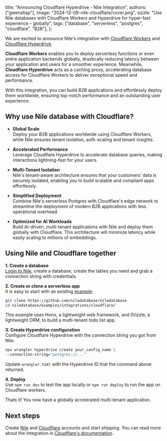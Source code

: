   title: "Announcing Cloudflare Hyperdrive - Nile Integration",
  authors: ["gwenshap"],
  image: "2024-12-09-nile-cloudflare/cover.png",
  sizzle:
    "Use Nile databases with Cloudflare Workers and Hyperdrive for hyper-fast experience - globally",
  tags: ["database", "serverless", "postgres", "cloudflare", "B2B"],
};

We are excited to announce Nile's integration with [Cloudflare Workers](https://workers.cloudflare.com/) and [Cloudflare Hyperdrive](https://developers.cloudflare.com/hyperdrive/). 

**Cloudflare Workers** enables you to deploy serverless functions or even entire application backends globally, drastically reducing latency between your application and users for a smoother experience. Meanwhile, **Cloudflare Hyperdrive** acts as a caching proxy, accelerating database access for Cloudflare Workers to deliver exceptional speed and performance.

With this integration, you can build B2B applications and effortlessly deploy them worldwide, ensuring top-notch performance and an outstanding user experience.

## Why use Nile database with Cloudflare?

* **Global Scale**  
Deploy your B2B applications worldwide using Cloudflare Workers, while Nile ensures tenant isolation, auth-scaling and tenant insights.

* **Accelerated Performance**  
Leverage Cloudflare Hyperdrive to accelerate database queries, making interactions lightning-fast for your users.

* **Multi-Tenant Isolation**  
Nile's tenant-aware architecture ensures that your customers' data is securely isolated, enabling you to build scalable and compliant apps effortlessly.

* **Simplified Deployment**  
Combine Nile's serverless Postgres with Cloudflare's edge network to streamline the deployment of modern B2B applications with less operational overhead.

* **Optimized for AI Workloads**  
Build AI-driven, multi-tenant applications with Nile and deploy them globally with Cloudflare. This architecture will minimize latency while easily scaling to millions of embeddings.

## Using Nile and Cloudflare together

**1. Create a database**  
[Login to Nile](https://console.thenile.dev), create a database, create the tables you need and grab a connection string with credentials. 

**2. Create or clone a serverless app**  
It is easy to start with an existing [example](https://github.com/niledatabase/niledatabase/tree/main/examples/integrations/cloudflare):
```bash
git clone https://github.com/niledatabase/niledatabase
cd niledatabase/examples/integrations/cloudflare/
```
This example uses Hono, a lightweight web framework, and Drizzle, a lightweight ORM, to build a multi-tenant todo list app.

**3. Create Hyperdrive configuration**  
Configure Cloudflare Hyperdrive with the connection string you got from Nile:  
```bash
npx wrangler hyperdrive create your_config_name \
--connection-string="postgres://..."
```  
Update `wrangler.toml` with the Hyperdrive ID that the command above returned.

**4. Deploy**  
Use `npm run dev` to test the app locally or `npm run deploy` to run the app on Cloudflare workers.

Thats it! You now have a globally accelerated multi-tenant application.

## Next steps

Create [Nile](https://console.thenile.dev) and [Cloudflare](https://www.cloudflare.com/) accounts and start shipping. You can read more about the integration in [Cloudflare's documentation](https://developers.cloudflare.com/hyperdrive/examples/nile/).



